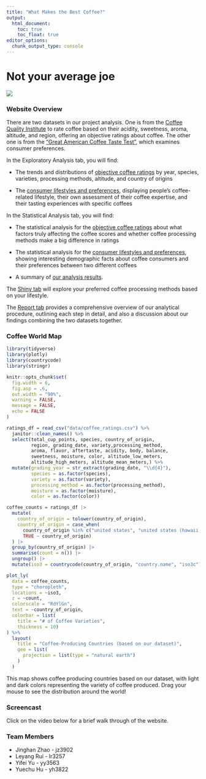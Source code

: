 ```yaml
---
title: "What Makes the Best Coffee?"
output: 
  html_document:
    toc: true
    toc_float: true
editor_options: 
  chunk_output_type: console
---
```


# Not your average joe

![](images/home_picture.png)

### Website Overview

There are two datasets in our project analysis. One is from the [Coffee Quality Institute](https://database.coffeeinstitute.org/) to rate coffee based on their acidity, sweetness, aroma, altitude, and region, offering an objective ratings about coffee. The other one is from the ["Great American Coffee Taste Test"](https://www.youtube.com/watch?v=bMOOQfeloH0), which examines consumer preferences. 

In the Exploratory Analysis tab, you will find:

 * The trends and distributions of [objective coffee ratings](data_exploration_ratings.html) by year, species, varieties, processing methods, altitude, and country of origins
 
 * The [consumer lifestyles and preferences](data_exploration_survey.html), displaying people’s coffee-related lifestyle, their own assessment of their coffee expertise, and their tasting experiences with specific coffees
 
In the Statistical Analysis tab, you will find:

 * The statistical analysis for the [objective coffee ratings](analysis_ratings.html) about what factors truly affecting the coffee scores and whether coffee processing methods make a big difference in ratings
 
 * The statistical analysis for the [consumer lifestyles and preferences](analysis_survey.html), showing interesting demographic facts about coffee consumers and their preferences between two different coffees
 
 * A summary of [our analysis results](general_analysis.html).
 

The [Shiny tab](shiny.html) will explore your preferred coffee processing methods based on your lifestyle.

The [Report tab](report.html) provides a comprehensive overview of our analytical procedure, outlining each step in detail, and also a discussion about our findings combining the two datasets together.

### Coffee World Map

```r
library(tidyverse)
library(plotly)
library(countrycode)
library(stringr)

knitr::opts_chunk$set(
  fig.width = 6,
  fig.asp = .6,
  out.width = "90%",
  warning = FALSE,
  message = FALSE,
  echo = FALSE
)
```

```r
ratings_df = read_csv("data/coffee_ratings.csv") %>%
  janitor::clean_names() %>%
  select(total_cup_points, species, country_of_origin, 
         region, grading_date, variety,processing_method, 
         aroma, flavor, aftertaste, acidity, body, balance,
         sweetness, moisture, color, altitude_low_meters, 
         altitude_high_meters, altitude_mean_meters,) %>%
  mutate(grading_year = str_extract(grading_date, "\\d{4}"),
         species = as.factor(species),
         variety = as.factor(variety),
         processing_method = as.factor(processing_method),
         moisture = as.factor(moisture),
         color = as.factor(color))
```

```r
coffee_counts = ratings_df |>
  mutate(
    country_of_origin = tolower(country_of_origin),
    country_of_origin = case_when(
      country_of_origin %in% c("united states", "united states (hawaii)", "united states (puerto rico)") ~ "united states",
      TRUE ~ country_of_origin)
  ) |>
  group_by(country_of_origin) |>
  summarise(count = n()) |>
  ungroup() |>
  mutate(iso3 = countrycode(country_of_origin, "country.name", "iso3c"))

plot_ly(
  data = coffee_counts,
  type = "choropleth",
  locations = ~iso3, 
  z = ~count, 
  colorscale = "RdYlGn",  
  text = ~country_of_origin, 
  colorbar = list(
    title = "# of Coffee Varieties",
    thickness = 10)
) %>%
  layout(
    title = "Coffee-Producing Countries (based on our dataset)",
    geo = list(
      projection = list(type = "natural earth")
    )
  )
```

This map shows coffee producing countries based on our dataset, with light and dark colors representing the variety of coffee produced. Drag your mouse to see the distribution around the world!

### Screencast

Click on the video below for a brief walk through of the website.

### Team Members

* Jinghan Zhao - jz3902
* Leyang Rui - lr3257
* Yifei Yu - yy3563
* Yuechu Hu - yh3822

